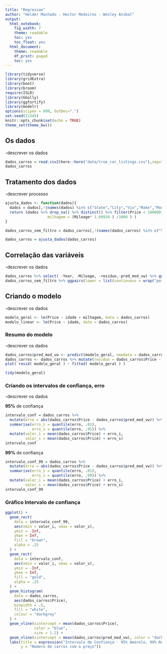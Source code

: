 ```yaml
---
title: "Regressao"
author: "Helder Machado - Hector Medeiros - Wesley Anibal"
output:
  html_notebook:
    fig_width: 7
    theme: readable
    toc: yes
    toc_float: yes
  html_document:
    theme: readable
    df_print: paged
    toc: yes
---
```

```r
library(tidyverse)
library(gridExtra)
library(boot)
library(broom)
require(ISLR)
library(GGally)
library(ggfortify)
library(modelr)
options(scipen = 999, OutDec=".")
set.seed(12345)
knitr::opts_chunk$set(echo = TRUE)
theme_set(theme_bw())
```

## Os dados
-descrever os dados

```r
dados_carros = read.csv2(here::here("data/true_car_listings.csv"),sep=",", header=T)
dados_carros
```

## Tratamento dos dados
-descrever processo

```r
ajusta_dados <- function(dados){
  dados = dados[,!(names(dados) %in% c("State","City","Vin","Make","Model"))]
  return (dados %>% drop_na() %>% distinct() %>% filter(Price < 100000) %>% mutate( idade = 2018 - Year, 
                   milhagem = (Mileage* 1.60934 ) /1000 ) )
}

dados_carros_sem_filtro = dados_carros[,!(names(dados_carros) %in% c("State","City","Vin","Make","Model"))]

dados_carros = ajusta_dados(dados_carros)
```

## Correlação das variáveis
-descrever os dados

```r
dados_carros %>% select( -Year, -Mileage, -residuo,-pred_mod_vw) %>% ggpairs(lower = list(continuous = wrap("points", alpha = 0.3)))
dados_carros_sem_filtro %>% ggpairs(lower = list(continuous = wrap("points", alpha = 0.3)))
```

## Criando o modelo
-descrever os dados

```r
modelo_geral <- lm(Price ~ idade + milhagem, data = dados_carros)
modelo_linear <- lm(Price ~ idade, data = dados_carros)
```

### Resumo do modelo
-descrever os dados

```r
dados_carros$pred_mod_vw <- predict(modelo_geral, newdata = dados_carros)
dados_carros <- dados_carros %>% mutate(residuo = dados_carros$Price - dados_carros$pred_mod_vw )
plot( resid( modelo_geral ) ~ fitted( modelo_geral ) )

tidy(modelo_geral)
```

### Criando os intervalos de confiança, erro 
-descrever os dados

**95%** de confiança

```r
intervalo_conf = dados_carros %>% 
  mutate(erro = abs(dados_carros$Price - dados_carros$pred_mod_vw)) %>% 
  summarise(erro_i = quantile(erro, .01), 
            erro_s = quantile(erro, .95)) %>% 
  mutate(valor_i = mean(dados_carros$Price) + erro_i, 
         valor_s = mean(dados_carros$Price) + erro_s)
intervalo_conf
```

**99%** de confiança

```r
intervalo_conf_99 = dados_carros %>% 
  mutate(erro = abs(dados_carros$Price - dados_carros$pred_mod_vw)) %>% 
  summarise(erro_i = quantile(erro, .01), 
            erro_s = quantile(erro, .99)) %>% 
  mutate(valor_i = mean(dados_carros$Price) + erro_i, 
         valor_s = mean(dados_carros$Price) + erro_s)
intervalo_conf_99
```

### Gráfico Intervalo de confiança

```r
ggplot() +
  geom_rect(
    data = intervalo_conf_99,
    aes(xmin = valor_i, xmax = valor_s),
    ymin = -Inf,
    ymax = Inf,
    fill = "brown",
    alpha = .25
  ) +
  geom_rect(
    data = intervalo_conf,
    aes(xmin = valor_i, xmax = valor_s),
    ymin = -Inf,
    ymax = Inf,
    fill = "gold",
    alpha = .25
  ) +
  geom_histogram(
    data = dados_carros,
    aes(dados_carros$Price),
    binwidth = .5,
    fill = "white",
    colour = "darkgrey"
  ) +
  geom_vline(xintercept = mean(dados_carros$Price),
             color = "blue",
             size = 1.2) +
  geom_vline(xintercept = mean(dados_carros$pred_mod_vw), color = "dark green") +
  labs(title = expression("Intervalo de Confiança - 95% Amarelo, 99% Rosa",x = "Preço dos carros em $",
       y = "Número de carros com o preço"))
```
